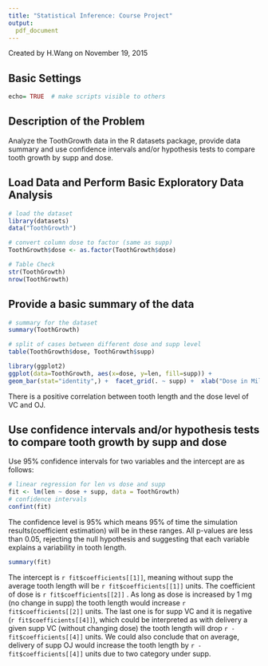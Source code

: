 ---
title: "Statistical Inference: Course Project"
output: 
  pdf_document
---
Created by H.Wang on November 19, 2015


## Basic Settings
```{r qplot, fig.width = 4, fig.height=2, message= FALSE}
echo= TRUE  # make scripts visible to others
```

## Description of the Problem

Analyze the ToothGrowth data in the R datasets package, provide data summary and use confidence intervals and/or hypothesis tests to compare tooth growth by supp and dose. 

## Load Data and Perform Basic Exploratory Data Analysis
```{r}
# load the dataset
library(datasets)
data("ToothGrowth")

# convert column dose to factor (same as supp)
ToothGrowth$dose <- as.factor(ToothGrowth$dose)

# Table Check
str(ToothGrowth)
nrow(ToothGrowth)
```

## Provide a basic summary of the data
```{r}
# summary for the dataset
summary(ToothGrowth)

# split of cases between different dose and supp level
table(ToothGrowth$dose, ToothGrowth$supp)

library(ggplot2)
ggplot(data=ToothGrowth, aes(x=dose, y=len, fill=supp)) +
geom_bar(stat="identity",) +  facet_grid(. ~ supp) +  xlab("Dose in Miligrams") + ylab("Tooth Length") + guides(fill=guide_legend(title="Supplement Type"))
```

There is a positive correlation between tooth length and the dose level of VC and OJ.


## Use confidence intervals and/or hypothesis tests to compare tooth growth by supp and dose

Use 95% confidence intervals for two variables and the intercept are as follows:
```{r}
# linear regression for len vs dose and supp
fit <- lm(len ~ dose + supp, data = ToothGrowth)
# confidence intervals
confint(fit)
```

The confidence level is 95% which means 95% of time the simulation results(coefficient estimation) will be in these ranges. All p-values are less than 0.05, rejecting the null hypothesis and suggesting that each variable explains a variability in tooth length. 

```{r}
summary(fit)
```
The intercept is `r fit$coefficients[[1]]`, meaning without supp the average tooth length will be `r fit$coefficients[[1]]` units. The coefficient of dose is `r fit$coefficients[[2]]` . As long as dose is increased by 1 mg (no change in supp) the tooth length would increase `r fit$coefficients[[2]]` units. The last one is for supp VC and it is negative (`r fit$coefficients[[4]]`), which could be interpreted as with delivery a given supp VC (without changing dose) the tooth length will drop `r -fit$coefficients[[4]]` units. We could also conclude that on average, delivery of supp OJ would increase the tooth length by `r -fit$coefficients[[4]]` units due to two category under supp.     

